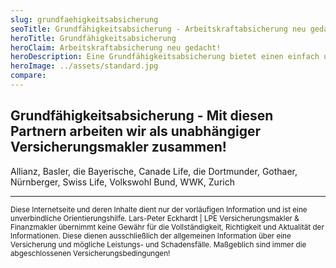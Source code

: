 ```yaml
---
slug: grundfaehigkeitsabsicherung
seoTitle: Grundfähigkeitsabsicherung - Arbeitskraftabsicherung neu gedacht! 
heroTitle: Grundfähigkeitsabsicherung
heroClaim: Arbeitskraftabsicherung neu gedacht!
heroDescription: Eine Grundfähigkeitsabsicherung bietet einen einfach und klar nachvollziehbaren Schutz, wenn Ihr Körper zu bestimmten Dingen nicht mehr in der Lage ist. Als Beispiel können Sie nicht mehr laufen, greifen oder sprechen – egal ob durch Unfall oder Krankheit. Die Konsequenzen für Ihren Alltag sind klar - die Absicherung sichert Ihren Lebensstandard.
heroImage: ../assets/standard.jpg
compare: 
---
```


<AwardBox />
<ProvenExpert />
<ContactAndCompareBox />










## Grundfähigkeitsabsicherung - Mit diesen Partnern arbeiten wir als unabhängiger Versicherungsmakler zusammen!

Allianz, Basler, die Bayerische, Canade Life, die Dortmunder, Gothaer, Nürnberger, Swiss Life, Volkswohl Bund, WWK, Zurich

---

<small>Diese Internetseite und deren Inhalte dient nur der vorläufigen Information und ist eine unverbindliche Orientierungshilfe. Lars-Peter Eckhardt | LPE Versicherungsmakler & Finanzmakler übernimmt keine Gewähr für die Vollständigkeit, Richtigkeit und Aktualität der Informationen. Diese dienen ausschließlich der allgemeinen Information über eine Versicherung und mögliche Leistungs- und Schadensfälle. Maßgeblich sind immer die abgeschlossenen Versicherungsbedingungen!</small>